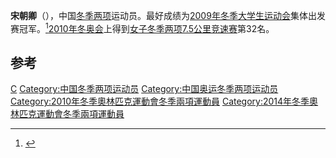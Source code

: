'''宋朝卿'''（{{bd|1991年|3月21日}}），中国[[冬季两项|冬季两项]]运动员。最好成绩为[[2009年冬季世界大学生运动会冬季两项比赛|2009年冬季大学生运动会]]集体出发赛冠军。<ref name="dah">{{cite web|url=http://2010wgh.olympic.cn/index.php/personview/persons/9088|title=温哥华冬奥会中国体育代表团|publisher=中国奥委会|accessdate=2010-02-16|archive-date=2011-09-05|archive-url=https://web.archive.org/web/20110905005946/http://2010wgh.olympic.cn/index.php/personview/persons/9088|dead-url=no}}</ref>[[2010年冬季奥林匹克运动会中国代表团|2010年冬奥会]]上得到[[2010年冬季奥林匹克运动会冬季两项比赛|女子冬季两项7.5公里竞速赛]]第32名。

==参考==
{{reflist}}
{{中国体育人物小作品}}
[[Category:宋姓|C]]
{{DEFAULTSORT:Song Chaoqing}}
[[Category:中国冬季两项运动员|Category:中国冬季两项运动员]]
[[Category:中国奥运冬季两项运动员|Category:中国奥运冬季两项运动员]]
[[Category:2010年冬季奧林匹克運動會冬季兩項運動員|Category:2010年冬季奧林匹克運動會冬季兩項運動員]]
[[Category:2014年冬季奧林匹克運動會冬季兩項運動員|Category:2014年冬季奧林匹克運動會冬季兩項運動員]]